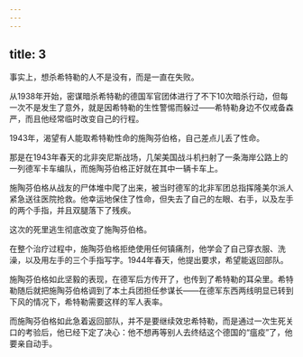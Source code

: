 ```yaml
---
---
---
```

title: 3
---



事实上，想杀希特勒的人不是没有，而是一直在失败。

从1938年开始，密谋暗杀希特勒的德国军官团体进行了不下10次暗杀行动，但每一次不是发生了意外，就是因希特勒的生性警惕而躲过——希特勒身边不仅戒备森严，而且他经常临时改变自己的行程。

1943年，渴望有人能取希特勒性命的施陶芬伯格，自己差点儿丢了性命。

那是在1943年春天的北非突尼斯战场，几架美国战斗机扫射了一条海岸公路上的一列德军卡车编队，而施陶芬伯格正好就在其中一辆卡车上。

施陶芬伯格从战友的尸体堆中爬了出来，被当时德军的北非军团总指挥隆美尔派人紧急送往医院抢救。他幸运地保住了性命，但失去了自己的左眼、右手，以及左手的两个手指，并且双腿落下了残疾。

这次的死里逃生彻底改变了施陶芬伯格。

在整个治疗过程中，施陶芬伯格拒绝使用任何镇痛剂，他学会了自己穿衣服、洗澡，以及用左手的三个手指写字。1944年春天，他提出要求，希望能返回部队。

施陶芬伯格如此坚毅的表现，在德军后方传开了，也传到了希特勒的耳朵里。希特勒随后就把施陶芬伯格调到了本土兵团担任参谋长——在德军东西两线明显已转到下风的情况下，希特勒需要这样的军人表率。

而施陶芬伯格如此急着返回部队，并不是要继续效忠希特勒，而是通过一次生死关口的考验后，他已经下定了决心：他不想再等别人去终结这个德国的“瘟疫”了，他要亲自动手。